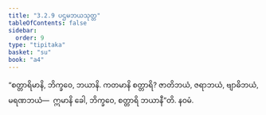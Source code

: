 ```yaml
---
title: "3.2.9 ပဌမဘယသုတ္တ"
tableOfContents: false
sidebar:
  order: 9
type: "tipitaka"
basket: "su"
book: "a4"
---
```



<DynamicBreadcrumb />

<Division number="119" book="a4" e="ch" v="15" p="436">

<Paragraph number="776" book="a4">
“စတ္တာရိမာနိ, ဘိက္ခဝေ, ဘယာနိ. ကတမာနိ စတ္တာရိ? ဇာတိဘယံ, ဇရာဘယံ, ဗျာဓိဘယံ, မရဏဘယံ—  ဣမာနိ ခေါ, ဘိက္ခဝေ, စတ္တာရိ ဘယာနီ”တိ.

</Paragraph>
</Division>

<Paragraph number="777" type="center" book="a4">
နဝမံ.
</Paragraph>
